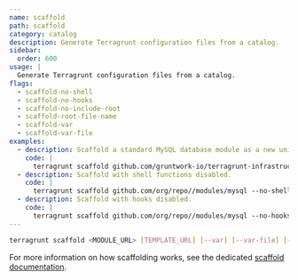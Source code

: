 ```yaml
---
name: scaffold
path: scaffold
category: catalog
description: Generate Terragrunt configuration files from a catalog.
sidebar:
  order: 600
usage: |
  Generate Terragrunt configuration files from a catalog.
flags:
  - scaffold-no-shell
  - scaffold-no-hooks
  - scaffold-no-include-root
  - scaffold-root-file-name
  - scaffold-var
  - scaffold-var-file
examples:
  - description: Scaffold a standard MySQL database module as a new unit.
    code: |
      terragrunt scaffold github.com/gruntwork-io/terragrunt-infrastructure-modules-example//modules/mysql
  - description: Scaffold with shell functions disabled.
    code: |
      terragrunt scaffold github.com/org/repo//modules/mysql --no-shell
  - description: Scaffold with hooks disabled.
    code: |
      terragrunt scaffold github.com/org/repo//modules/mysql --no-hooks
---
```


```bash
terragrunt scaffold <MODULE_URL> [TEMPLATE_URL] [--var] [--var-file] [--no-shell] [--no-hooks] [--no-include-root] [--root-file-name]
```

For more information on how scaffolding works, see the dedicated [scaffold documentation](/docs/features/scaffold).
